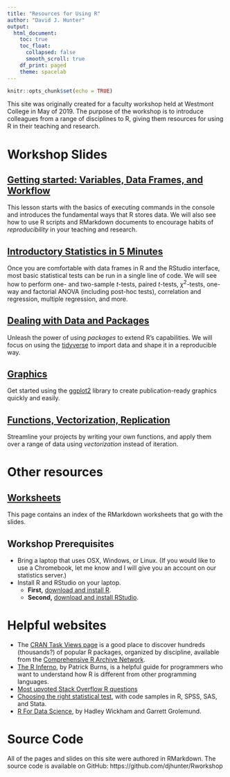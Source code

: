 ```yaml
---
title: "Resources for Using R"
author: "David J. Hunter"
output:
  html_document:
    toc: true
    toc_float:
      collapsed: false
      smooth_scroll: true
    df_print: paged
    theme: spacelab
---
```


```r
knitr::opts_chunk$set(echo = TRUE)
```

This site was originally created for a faculty workshop held at Westmont College in May of 2019. The purpose of the workshop is to introduce colleagues from a range of disciplines to R, giving them resources for using R in their teaching and research.

# Workshop Slides 

## [Getting started: Variables, Data Frames, and Workflow](slides/getting_started.html) 

This lesson starts with the basics of executing commands in the console and introduces the fundamental ways that R stores data. We will also see how to use R scripts and RMarkdown documents to encourage habits of *reproducibility* in your teaching and research. 

## [Introductory Statistics in 5 Minutes](slides/intro_stats.html) 

Once you are comfortable with data frames in R and the RStudio interface, most basic statistical tests can be run in a single line of code. We will see how to perform one- and two-sample $t$-tests, paired $t$-tests, $\chi^2$-tests, one-way and factorial ANOVA (including post-hoc tests), correlation and regression, multiple regression, and more. 

## [Dealing with Data and Packages](slides/data_pack.html) 

Unleash the power of using *packages* to extend R's capabilities. We will focus on using the [tidyverse](https://www.tidyverse.org/) to import data and shape it in a reproducible way.

## [Graphics](slides/graphics.html) 

Get started using the [ggplot2](https://ggplot2.tidyverse.org/) library to create publication-ready graphics quickly and easily.

## [Functions, Vectorization, Replication](slides/functions.html)

Streamline your projects by writing your own functions, and apply them over a range of data using *vectorization* instead of iteration.

# Other resources

## [Worksheets](worksheets/index.html)

This page contains an index of the RMarkdown worksheets that go with the slides.

## Workshop Prerequisites

* Bring a laptop that uses OSX, Windows, or Linux. (If you would like to use a Chromebook, let me know and I will give you an account on our statistics server.)
* Install R and RStudio on your laptop.
    + **First,** [download and install R](https://cran.rstudio.com/).
    + **Second,** [download and install RStudio](https://www.rstudio.com/products/rstudio/download/).
    
# Helpful websites

* The [CRAN Task Views page](https://cran.rstudio.com/web/views/) is a good place to discover hundreds (thousands?) of popular R packages, organized by discipline, available from the [Comprehensive R Archive Network](https://cran.rstudio.com/).
* [The R Inferno](https://www.burns-stat.com/pages/Tutor/R_inferno.pdf), by Patrick Burns, is a helpful guide for programmers who want to understand how R is different from other programming languages.
* [Most upvoted Stack Overflow R questions](https://stackoverflow.com/questions/tagged/r)
* [Choosing the right statistical test](https://stats.idre.ucla.edu/other/mult-pkg/whatstat/), with code samples in R, SPSS, SAS, and Stata. 
* [R For Data Science](https://r4ds.had.co.nz/), by Hadley Wickham and Garrett Grolemund.

# Source Code

All of the pages and slides on this site were authored in RMarkdown. The source code is available on GitHub: https://github.com/djhunter/Rworkshop

